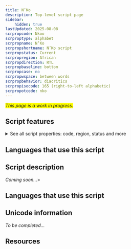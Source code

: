 ```yaml
---
title: N’Ko
description: Top-level script page
sidebar:
    hidden: true
lastUpdated: 2025-08-08
scrpropcode: Nkoo
scrproptype: alphabet
scrpropname: N’Ko
scrpropshortname: N’Ko script
scrpropstatus: Current
scrpropregion: African
scrpropdirection: RTL
scrpropbaseline: bottom
scrpropcase: no
scrpropwspace: between words
scrpropbehavior: diacritics
scrpropisocode: 165 (right-to-left alphabetic)
scrpropotcode: nko
---
```


<span style='background-color:yellow'>_This page is a work in progress._</span>


## Script features

<details>
<summary> See all script properties: code, region, status and more</summary>
<ScriptInfo />
</details>

## Languages that use this script

<WsList script='Nkoo' wsMax='5' />

## Script description

_Coming soon..._>

## Languages that use this script

<WsList script='Nkoo' wsMax='5' />

## Unicode information

_To be completed..._

## Resources

<ScriptResources detailSummary='seemore' />

